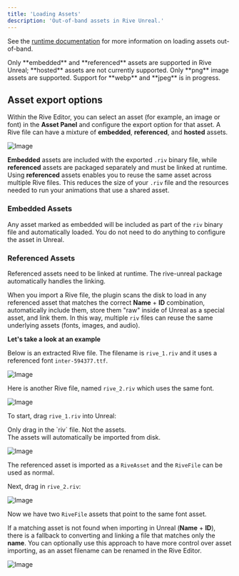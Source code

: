 ```yaml
---
title: 'Loading Assets'
description: 'Out-of-band assets in Rive Unreal.'
---
```



See the [runtime documentation](https://rive.app/community/doc/loading-assets/doct4wVHGPgC) for more information on loading assets out-of-band.

<Note>
 Only **embedded** and **referenced** assets are supported in Rive Unreal; **hosted** assets are not currently supported.
</Note>

<Note>
 Only **png** image assets are supported. Support for **webp** and **jpeg** is in progress.
</Note>

## Asset export options

Within the Rive Editor, you can select an asset (for example, an image or font) in the **Asset Panel** and configure the export option for that asset. A Rive file can have a mixture of **embedded**, **referenced**, and **hosted** assets.

![Image](https://ucarecdn.com/e716e2a5-b846-4140-b2a3-5675a1318f0b/)

**Embedded** assets are included with the exported `.riv` binary file, while **referenced** assets are packaged separately and must be linked at runtime. Using **referenced** assets enables you to reuse the same asset across multiple Rive files. This reduces the size of your `.riv` file and the resources needed to run your animations that use a shared asset.

### Embedded Assets

Any asset marked as embedded will be included as part of the `riv` binary file and automatically loaded. You do not need to do anything to configure the asset in Unreal.

### Referenced Assets 

Referenced assets need to be linked at runtime. The rive-unreal package automatically handles the linking.

When you import a Rive file, the plugin scans the disk to load in any referenced asset that matches the correct **Name** + **ID** combination, automatically include them, store them "raw" inside of Unreal as a special asset, and link them. In this way, multiple `riv` files can reuse the same underlying assets (fonts, images, and audio).

**Let's take a look at an example**

Below is an extracted Rive file. The filename is `rive_1.riv` and it uses a referenced font `inter-594377.ttf`.

![Image](https://ucarecdn.com/14b577a8-6fb9-4360-a421-756e77934f78/)

Here is another Rive file, named `rive_2.riv` which uses the same font.

![Image](https://ucarecdn.com/afd7051b-ad61-4c17-be87-898eae995c05/)

To start, drag `rive_1.riv` into Unreal:

<Warning>
 Only drag in the `riv` file. Not the assets.<br/>
 The assets will automatically be imported from disk.
</Warning>

![Image](https://ucarecdn.com/fb796a61-17d8-47f5-9357-97a49da0e35a/)

The referenced asset is imported as a `RiveAsset` and the `RiveFile` can be used as normal.

Next, drag in `rive_2.riv`:

![Image](https://ucarecdn.com/d151f7f7-d3d6-42e3-9119-7b263eb976ed/)

Now we have two `RiveFile` assets that point to the same font asset.

If a matching asset is not found when importing in Unreal (**Name** + **ID**), there is a fallback to converting and linking a file that matches only the **name**. You can optionally use this approach to have more control over asset importing, as an asset filename can be renamed in the Rive Editor.

![Image](https://ucarecdn.com/69c62b2a-2a82-4422-ba5c-60df9f792574/)